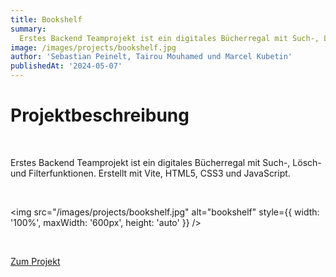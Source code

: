 ```yaml
---
title: Bookshelf
summary:
  Erstes Backend Teamprojekt ist ein digitales Bücherregal mit Such-, Lösch- und Filterfunktionen
image: /images/projects/bookshelf.jpg
author: 'Sebastian Peinelt, Tairou Mouhamed und Marcel Kubetin'
publishedAt: '2024-05-07'
---
```


# Projektbeschreibung

<br />

Erstes Backend Teamprojekt ist ein digitales Bücherregal mit Such-, Lösch- und Filterfunktionen. Erstellt mit Vite, HTML5, CSS3 und JavaScript.

<br />

<img src="/images/projects/bookshelf.jpg" alt="bookshelf" style={{ width: '100%', maxWidth: '600px', height: 'auto' }} />

<br />

<a href="https://github.com/Marcel0906/Bookshelf-API" target="_blank" rel="noopener noreferrer">Zum Projekt</a>